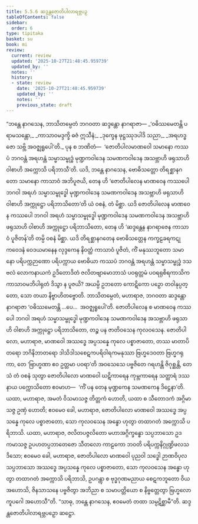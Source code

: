 ```yaml
---
title: 5.5.6 ဆဒ္ဒန္တဇောတိပါလာရဗ္ဘပဉှ
tableOfContents: false
sidebar:
  order: 6
type: tipitaka
basket: su
book: mi
review:
  current: review
  updated: '2025-10-27T21:48:45.959739'
  updated_by: ''
  notes: ''
  history:
  - state: review
    date: '2025-10-27T21:48:45.959739'
    updated_by: ''
    notes: ''
    previous_state: draft
---
```



<ReviewStatus review={frontmatter.review} showDetails={true} />

<HypothesisAnnotation frontmatter={frontmatter} />

<DynamicBreadcrumb />

<Division number="165" book="mi" e="ch" v="28">

<Paragraph number="984" book="mi">
“ဘန္တေ နာဂသေန, ဘာသိတမ္ပေတံ ဘဂဝတာ ဆဒ္ဒန္တော နာဂရာဇာ—
</Paragraph>

<Paragraph number="985" type="verses" book="mi">
_‘ဝဓိဿမေတန္တိ ပရာမသန္တော,_  
_ကာသာဝမဒ္ဒက္ခိ ဓဇံ ဣသီနံ;_  
_ဒုက္ခေန ဖုဋ္ဌဿုဒပါဒိ သညာ,_  
_အရဟဒ္ဓဇော သဗ္ဘိ အဝဇ္ဈရူပေါ’တိ._  

</Paragraph>

<Paragraph number="986" book="mi">
ပုန စ ဘဏိတံ—  ‘ဇောတိပါလမာဏဝေါ သမာနော ကဿပံ ဘဂဝန္တံ အရဟန္တံ သမ္မာသမ္ဗုဒ္ဓံ မုဏ္ဍကဝါဒေန သမဏကဝါဒေန အသဗ္ဘာဟိ ဖရုသာဟိ ဝါစာဟိ အက္ကောသိ ပရိဘာသီ’တိ. ယဒိ, ဘန္တေ နာဂသေန, ဗောဓိသတ္တော တိရစ္ဆာနဂတော သမာနော ကာသာဝံ အဘိပူဇယိ, တေန ဟိ ‘ဇောတိပါလေန မာဏဝေန ကဿပေါ ဘဂဝါ အရဟံ သမ္မာသမ္ဗုဒ္ဓေါ မုဏ္ဍကဝါဒေန သမဏကဝါဒေန အသဗ္ဘာဟိ ဖရုသာဟိ ဝါစာဟိ အက္ကုဋ္ဌော ပရိဘာသိတော’တိ ယံ ဝစနံ, တံ မိစ္ဆာ. ယဒိ ဇောတိပါလေန မာဏဝေန ကဿပေါ ဘဂဝါ အရဟံ သမ္မာသမ္ဗုဒ္ဓေါ မုဏ္ဍကဝါဒေန သမဏကဝါဒေန အသဗ္ဘာဟိ ဖရုသာဟိ ဝါစာဟိ အက္ကုဋ္ဌော ပရိဘာသိတော, တေန ဟိ ‘ဆဒ္ဒန္တေန နာဂရာဇေန ကာသာဝံ ပူဇိတန်’တိ တမ္ပိ ဝစနံ မိစ္ဆာ. ယဒိ တိရစ္ဆာနဂတေန ဗောဓိသတ္တေန ကက္ခဠခရကဋုကဝေဒနံ ဝေဒယမာနေန လုဒ္ဒကေန နိဝတ္ထံ ကာသာဝံ ပူဇိတံ, ကိံ မနုဿဘူတော သမာနော ပရိပက္ကဉာဏော ပရိပက္ကာယ ဗောဓိယာ ကဿပံ ဘဂဝန္တံ အရဟန္တံ သမ္မာသမ္ဗုဒ္ဓံ ဒသဗလံ လောကနာယကံ ဥဒိတောဒိတံ ဇလိတဗျာမောဘာသံ ပဝရုတ္တမံ ပဝရရုစိရကာသိကကာသာဝမဘိပါရုတံ ဒိသွာ န ပူဇယိ? အယမ္ပိ ဥဘတော ကောဋိကော ပဉှော တဝါနုပ္ပတ္တော, သော တယာ နိဗ္ဗာဟိတဗ္ဗောတိ.
</Paragraph>

<Paragraph number="987" book="mi">
ဘာသိတမ္ပေတံ, မဟာရာဇ, ဘဂဝတာ ဆဒ္ဒန္တော နာဂရာဇာ ‘ဝဓိဿမေတန္တိ …ပေ…  အဝဇ္ဈရူပေါ’တိ. ဇောတိပါလေန စ မာဏဝေန ကဿပေါ ဘဂဝါ အရဟံ သမ္မာသမ္ဗုဒ္ဓေါ မုဏ္ဍကဝါဒေန သမဏကဝါဒေန အသဗ္ဘာဟိ ဖရုသာဟိ ဝါစာဟိ အက္ကုဋ္ဌော ပရိဘာသိတော, တဉ္စ ပန ဇာတိဝသေန ကုလဝသေန. ဇောတိပါလော, မဟာရာဇ, မာဏဝေါ အဿဒ္ဓေ အပ္ပသန္နေ ကုလေ ပစ္စာဇာတော, တဿ မာတာပိတရော ဘဂိနိဘာတရော ဒါသိဒါသစေဋကပရိဝါရကမနုဿာ ဗြဟ္မဒေဝတာ ဗြဟ္မဂရုကာ, တေ ‘ဗြာဟ္မဏာ ဧဝ ဥတ္တမာ ပဝရာ’တိ အဝသေသေ ပဗ္ဗဇိတေ ဂရဟန္တိ ဇိဂုစ္ဆန္တိ, တေသံ တံ ဝစနံ သုတွာ ဇောတိပါလော မာဏဝေါ ဃဋိကာရေန ကုမ္ဘကာရေန သတ္ထာရံ ဒဿနာယ ပက္ကောသိတော ဧဝမာဟ—  ‘ကိံ ပန တေန မုဏ္ဍကေန သမဏကေန ဒိဋ္ဌေနာ’တိ.
</Paragraph>

<Paragraph number="988" book="mi">
ယထာ, မဟာရာဇ, အမတံ ဝိသမာသဇ္ဇ တိတ္တကံ ဟောတိ, ယထာ စ သီတောဒကံ အဂ္ဂိမာသဇ္ဇ ဥဏှံ ဟောတိ; ဧဝမေဝ ခေါ, မဟာရာဇ, ဇောတိပါလော မာဏဝေါ အဿဒ္ဓေ အပ္ပသန္နေ ကုလေ ပစ္စာဇာတော, သော ကုလဝသေန အန္ဓော ဟုတွာ တထာဂတံ အက္ကောသိ ပရိဘာသိ.
</Paragraph>

<Paragraph number="989" book="mi">
ယထာ, မဟာရာဇ, ဇလိတပဇ္ဇလိတော မဟာအဂ္ဂိက္ခန္ဓော သပ္ပဘာသော ဥဒကမာသဇ္ဇ ဥပဟတပ္ပဘာတေဇော သီတလော ကာဠကော ဘဝတိ ပရိပက္ကနိဂ္ဂုဏ္ဍိဖလသဒိသော; ဧဝမေဝ ခေါ, မဟာရာဇ, ဇောတိပါလော မာဏဝေါ ပုညဝါ သဒ္ဓေါ ဉာဏဝိပုလသပ္ပဘာသော အဿဒ္ဓေ အပ္ပသန္နေ ကုလေ ပစ္စာဇာတော, သော ကုလဝသေန အန္ဓော ဟုတွာ တထာဂတံ အက္ကောသိ ပရိဘာသိ, ဥပဂန္တွာ စ ဗုဒ္ဓဂုဏမညာယ စေဋကဘူတော ဝိယ အဟောသိ, ဇိနသာသနေ ပဗ္ဗဇိတွာ အဘိညာ စ သမာပတ္တိယော စ နိဗ္ဗတ္တေတွာ ဗြဟ္မလောကူပဂေါ အဟောသီ”တိ. “သာဓု, ဘန္တေ နာဂသေန, ဧဝမေတံ တထာ သမ္ပဋိစ္ဆာမီ”တိ.

</Paragraph>
</Division>

<Paragraph number="990" type="center" book="mi">
ဆဒ္ဒန္တဇောတိပါလာရဗ္ဘပဉှော ဆဋ္ဌော.
</Paragraph>